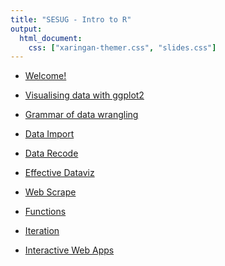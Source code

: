 ```yaml
---
title: "SESUG - Intro to R"
output: 
  html_document:
    css: ["xaringan-themer.css", "slides.css"]
---
```



- [Welcome!](u1-d01-welcome/index.html)

- [Visualising data with ggplot2](u2-d02-ggplot2/index.html)

- [Grammar of data wrangling](u2-d06-grammar-wrangle/index.html)

- [Data Import](u2-d12-data-import/index.html)

- [Data Recode](u2-d13-data-record/index.html)

- [Effective Dataviz](u2-d14-effective-dataviz/index.html)

- [Web Scrape](u2-d18-web-scrape/index.html)

- [Functions](u2-d21-functions/index.html)

- [Iteration](u2-d22-iteration/index.html)

- [Interactive Web Apps](u5-d03-interactive-web-app/index.html)
